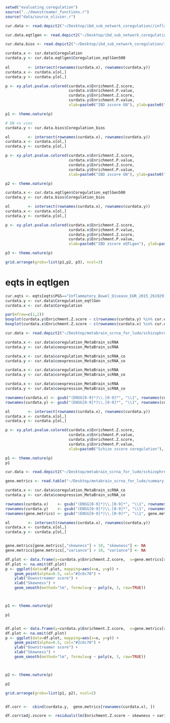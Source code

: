 ```r
setwd("evaluating_coregulation")
source("../downstreamer_functions.r")
source("data/source_olivier.r")

cur.data <- read.depict2("~/Desktop/ibd_sub_network_coregulation//inflammatory_bowel_disease_2017_29906448_hg19_enrichtments_exHla.xlsx", potential_traits = c("Coregulation", "Coregulation_eqtlGen"))

cur.data.eqtlgen <- read.depict2("~/Desktop/ibd_sub_network_coregulation/inflammatory_bowel_disease_2017_29906448_hg19_enrichtments_exHla_2.xlsx", potential_traits = c("Coregulation_eqtlGen500"))

cur.data.bios <- read.depict2("~/Desktop/ibd_sub_network_coregulation/inflammatory_bowel_disease_2017_29906448_hg19_enrichtments_exHla_3.xlsx", potential_traits = c("Coregulation_bios"))

```

```r
curdata.x <- cur.data$Coregulation
curdata.y <- cur.data.eqtlgen$Coregulation_eqtlGen500
  
ol        <- intersect(rownames(curdata.x), rownames(curdata.y))
curdata.x <- curdata.x[ol,]
curdata.y <- curdata.y[ol,]

p <- xy.plot.pvalue.colored(curdata.x$Enrichment.Z.score,
                            curdata.x$Enrichment.P.value,
                            curdata.y$Enrichment.Z.score,
                            curdata.y$Enrichment.P.value,
                            xlab=paste0("IBD zscore GN"), ylab=paste0("IBD zscore", " eqtlGen 500"))

p1 <- theme.nature(p)

# GN vs vios
curdata.y <- cur.data.bios$Coregulation_bios

ol        <- intersect(rownames(curdata.x), rownames(curdata.y))
curdata.x <- curdata.x[ol,]
curdata.y <- curdata.y[ol,]

p <- xy.plot.pvalue.colored(curdata.x$Enrichment.Z.score,
                            curdata.x$Enrichment.P.value,
                            curdata.y$Enrichment.Z.score,
                            curdata.y$Enrichment.P.value,
                            xlab=paste0("IBD zscore GN"), ylab=paste0("IBD zscore", " BIOS"))

p2 <- theme.nature(p)

curdata.x <- cur.data.eqtlgen$Coregulation_eqtlGen500
curdata.y <- cur.data.bios$Coregulation_bios

ol        <- intersect(rownames(curdata.x), rownames(curdata.y))
curdata.x <- curdata.x[ol,]
curdata.y <- curdata.y[ol,]

p <- xy.plot.pvalue.colored(curdata.x$Enrichment.Z.score,
                            curdata.x$Enrichment.P.value,
                            curdata.y$Enrichment.Z.score,
                            curdata.y$Enrichment.P.value,
                            xlab=paste0("IBD zscore eQTLgen"), ylab=paste0("IBD zscore", " BIOS"))

p3 <- theme.nature(p)

grid.arrange(grobs=list(p1,p2, p3), ncol=3)
```

# eqts in eqtlgen
```r
cur.eqts <- eqts[eqts$PGS=="Inflammatory_Bowel_Disease_EUR_2015_26192919_hg19.txt.gz",]
curdata.y <- cur.data$Coregulation_eqtlGen
curdata.x <- cur.data$Coregulation

par(mfrow=c(1,2))
boxplot(curdata.y$Enrichment.Z.score ~ c(rownames(curdata.y) %in% cur.eqts$Gene), main="Coregulation eqtlgen", xlab="eqts IBD")
boxplot(curdata.x$Enrichment.Z.score ~ c(rownames(curdata.x) %in% cur.eqts$Gene), main="Coregulation", xlab="eqts IBD")

```

```r
cur.data <- read.depict2("~/Desktop/metabrain_scrna_for_lude/schizophrenia_ripke2014_harm_jan_enrichtments_exHla_scRNA_corrected.xlsx")

curdata.x <- cur.data$coregulation_MetaBrain_scRNA
curdata.y <- cur.data$coexpression_MetaBrain_scRNA

curdata.x <- cur.data$coregulation_MetaBrain_scRNA_co
curdata.y <- cur.data$coexpression_MetaBrain_scRNA_co

curdata.x <- cur.data$coregulation_MetaBrain_scRNA
curdata.y <- cur.data$coregulation_MetaBrain_scRNA_co

curdata.x <- cur.data$coexpression_MetaBrain_scRNA
curdata.y <- cur.data$coexpression_MetaBrain_scRNA_co

rownames(curdata.x) <- gsub("(ENSG[0-9]*)\\.[0-9]*", "\\1", rownames(curdata.x))
rownames(curdata.y) <- gsub("(ENSG[0-9]*)\\.[0-9]*", "\\1", rownames(curdata.y))

ol        <- intersect(rownames(curdata.x), rownames(curdata.y))
curdata.x <- curdata.x[ol,]
curdata.y <- curdata.y[ol,]

p <- xy.plot.pvalue.colored(curdata.x$Enrichment.Z.score,
                            curdata.x$Enrichment.P.value,
                            curdata.y$Enrichment.Z.score,
                            curdata.y$Enrichment.P.value,
                            xlab=paste0("Schizo zscore coregulation"), ylab=paste0("Schizo zscore", " coexpression"))

p1 <- theme.nature(p)
p1
```

```r

cur.data <- read.depict2("~/Desktop/metabrain_scrna_for_lude/schizophrenia_ripke2014_harm_jan_enrichtments_exHla_scRNA_corrected.xlsx")

gene.metrics <- read.table("~/Desktop/metabrain_scrna_for_lude/summary.txt", header=T)

curdata.x <- cur.data$coregulation_MetaBrain_scRNA_co
curdata.y <- cur.data$coexpression_MetaBrain_scRNA_co

rownames(curdata.x)    <- gsub("(ENSG[0-9]*)\\.[0-9]*", "\\1", rownames(curdata.x))
rownames(curdata.y)    <- gsub("(ENSG[0-9]*)\\.[0-9]*", "\\1", rownames(curdata.y))
rownames(gene.metrics) <- gsub("(ENSG[0-9]*)\\.[0-9]*", "\\1", gene.metrics$X.)

ol        <- intersect(rownames(curdata.x), rownames(curdata.y))
curdata.x <- curdata.x[ol,]
curdata.y <- curdata.y[ol,]


gene.metrics[gene.metrics[,"skewness"] > 10, "skewness"] <- NA
gene.metrics[gene.metrics[,"variance"] > 10, "variance"] <- NA

df.plot <- data.frame(y=curdata.y$Enrichment.Z.score,  x=gene.metrics[rownames(curdata.x), "skewness"])
df.plot <- na.omit(df.plot)
p <- ggplot(data=df.plot, mapping=aes(x=x, y=y)) +
    geom_point(alpha=0.5, col="#2c6c70") +
    ylab("Downstreamer score") +
    xlab("Skewness") +
    geom_smooth(method="lm", formula=y ~ poly(x, 3, raw=TRUE))



p1 <- theme.nature(p)

p1


df.plot <- data.frame(y=curdata.y$Enrichment.Z.score,  x=gene.metrics[rownames(curdata.x), "variance"])
df.plot <- na.omit(df.plot)
p <- ggplot(data=df.plot, mapping=aes(x=x, y=y)) +
    geom_point(alpha=0.5, col="#2c6c70") +
    ylab("Downstreamer score") +
    xlab("Skewness") +
    geom_smooth(method="lm", formula=y ~ poly(x, 3, raw=TRUE))



p2 <- theme.nature(p)

p2

grid.arrange(grobs=list(p1, p2), ncol=2)


df.corr <-  cbind(curdata.y,  gene.metrics[rownames(curdata.x), ])

df.corr$adj.zscore <- residuals(lm(Enrichment.Z.score ~ skewness + variance + mean, data=df.corr, na.action = na.exclude))

```


